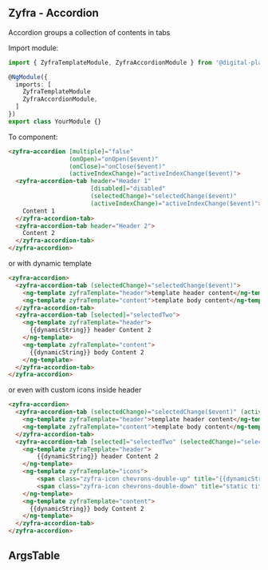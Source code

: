 
## Zyfra - Accordion

<Subtitle>Accordion groups a collection of contents in tabs</Subtitle>

Import module:

```typescript
import { ZyfraTemplateModule, ZyfraAccordionModule } from '@digital-plant/zyfra-components';

@NgModule({
  imports: [
    ZyfraTemplateModule
    ZyfraAccordionModule,
  ]
})
export class YourModule {}
```

To component:
```html
<zyfra-accordion [multiple]="false"
                 (onOpen)="onOpen($event)"
                 (onClose)="onClose($event)"
                 (activeIndexChange)="activeIndexChange($event)">
  <zyfra-accordion-tab header="Header 1"
                       [disabled]="disabled"
                       (selectedChange)="selectedChange($event)"
                       (activeIndexChange)="activeIndexChange($event)">
    Content 1
  </zyfra-accordion-tab>
  <zyfra-accordion-tab header="Header 2">
    Content 2
  </zyfra-accordion-tab>
</zyfra-accordion>
```

or with dynamic template

```html
<zyfra-accordion>
  <zyfra-accordion-tab (selectedChange)="selectedChange($event)">
    <ng-template zyfraTemplate="header">template header content</ng-template>
    <ng-template zyfraTemplate="content">template body content</ng-template>
  </zyfra-accordion-tab>
  <zyfra-accordion-tab [selected]="selectedTwo">
    <ng-template zyfraTemplate="header">
      {{dynamicString}} header Content 2
    </ng-template>
    <ng-template zyfraTemplate="content">
      {{dynamicString}} body Content 2
    </ng-template>
  </zyfra-accordion-tab>
</zyfra-accordion>
```

or even with custom icons inside header

```html
<zyfra-accordion>
  <zyfra-accordion-tab (selectedChange)="selectedChange($event)" (activeIndexChange)="activeIndexChange($event)">
    <ng-template zyfraTemplate="header">template header content</ng-template>
    <ng-template zyfraTemplate="content">template body content</ng-template>
  </zyfra-accordion-tab>
  <zyfra-accordion-tab [selected]="selectedTwo" (selectedChange)="selectedTwo = $event;selectedChange($event)">
    <ng-template zyfraTemplate="header">
        {{dynamicString}} header Content 2
    </ng-template>
    <ng-template zyfraTemplate="icons">
        <span class="zyfra-icon chevrons-double-up" title="{{dynamicString}} title"></span>
        <span class="zyfra-icon chevrons-double-down" title="static title"></span>
    </ng-template>
    <ng-template zyfraTemplate="content">
      {{dynamicString}} body Content 2
    </ng-template>
  </zyfra-accordion-tab>
</zyfra-accordion>
```

## ArgsTable

<ArgsTable of={ZyfraAccordionComponent} />
